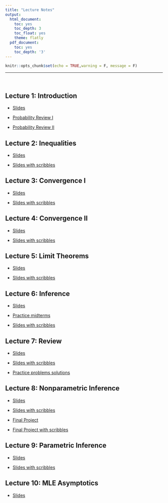 ```yaml
---
title: "Lecture Notes"
output:
  html_document:
    toc: yes
    toc_depth: 3
    toc_float: yes
    theme: flatly
  pdf_document:
    toc: yes
    toc_depth: '3'
---
```


```r
knitr::opts_chunk$set(echo = TRUE,warning = F, message = F)
```

******

<br>

## Lecture 1: Introduction

* [Slides](https://drive.google.com/file/d/1DXhmaWxhydCKmgiEIwUvBnUmC51fetJ9/view?usp=sharing)

* [Probability Review I](https://drive.google.com/file/d/1CcavZMf0Lzu6TTaga6k8dzdBIfWQJ96B/view?usp=sharing)
* [Probability Review II](https://drive.google.com/file/d/1hA2L4Fg4C5lzUYjXoyFLcli4GjJ59xXa/view?usp=sharing)

## Lecture 2: Inequalities

* [Slides](https://drive.google.com/file/d/1uleYpoJT68laoOWOrx3gMtt9842JMgvB/view?usp=sharing)

* [Slides with scribbles](https://drive.google.com/file/d/1y55dTsWYrHEl2sHbKRsmHuvuMu43QoU0/view?usp=sharing)

## Lecture 3: Convergence I

* [Slides](https://drive.google.com/file/d/123SCNUwTaEr9yZXVxjEu0faCt9o4wp7o/view?usp=sharing)

* [Slides with scribbles](https://drive.google.com/file/d/1JOpNBijVZ0EmCHUmuzFoHQaNNcEz1NAH/view?usp=sharing)

## Lecture 4: Convergence II

* [Slides](https://drive.google.com/file/d/1wSChRCZYnjp10Yucs04C-lP2hDlKoZdJ/view?usp=sharing)

* [Slides with scribbles](https://drive.google.com/file/d/1E2bI9CDh0YH1IsOuIBAUHjz4D7XnOQHv/view?usp=sharing)

## Lecture 5: Limit Theorems

* [Slides](https://drive.google.com/file/d/1hDQIaF_nxdv6ImRsAm_iQHzDf6gKzaKg/view?usp=sharing)

* [Slides with scribbles](https://drive.google.com/file/d/1STxZlUEpxfh4zXpPbtEgd5tMMg6KrUk5/view?usp=sharing) 


## Lecture 6: Inference

* [Slides](STA2112_Lecture6_Inference_2024.pdf)

* [Practice midterms](https://drive.google.com/drive/folders/1ywgMNRm0hjVzzTXHyzvzKN4UTLz5Dg4p?usp=share_link)

* [Slides with scribbles](https://drive.google.com/file/d/18igSSldzFsHNyzjvrN2yOY5lH0cLkp08/view?usp=sharing)

## Lecture 7: Review

* [Slides](https://drive.google.com/file/d/1P4MO7-UTRKYp0QHolKJjG6g8TaVoM1jO/view?usp=sharing)

* [Slides with scribbles](https://drive.google.com/file/d/1pDwHDEoQfbNpD5OJb5MSOn6bw5LeZphB/view?usp=sharing)

* [Practice problems solutions](https://drive.google.com/file/d/1ZnWW0smCG_FLajO57o7VPbXVnn7HBpbY/view?usp=sharing)

## Lecture 8: Nonparametric Inference

* [Slides](https://drive.google.com/file/d/1C1txT_EBAjdq9rwX-6N-GOB2vo4DS_za/view?usp=sharing)

* [Slides with scribbles](https://drive.google.com/file/d/1U_mR2KELhQy4Ch7QRO4yf-tXqraPz_yb/view?usp=sharing)

* [Final Project](https://drive.google.com/file/d/1i8XChf0KLUPSS7IvGOKLSCv9mLbG0xGO/view?usp=sharing)

* [Final Project with scribbles](https://drive.google.com/file/d/1zxCdNsPhX7yS6DQWzZrmJMQxdU88B1AB/view?usp=sharing)


## Lecture 9: Parametric Inference

* [Slides](https://drive.google.com/file/d/1b1UfRKBuA1NHHfvy93BqnCo1ezRzY8Pb/view?usp=sharing)

* [Slides with scribbles](https://drive.google.com/file/d/1mFBx7YhH76CWYVUlzr75_qT9DGtF8kE9/view?usp=sharing)


## Lecture 10: MLE Asymptotics

* [Slides](https://drive.google.com/file/d/1DtU34x9yXoCzndl_vBi6fsRsE9O64JPX/view?usp=sharing)
